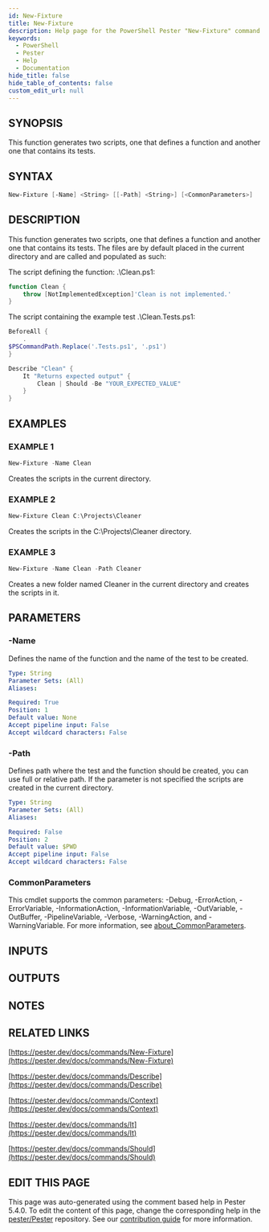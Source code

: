 ```yaml
---
id: New-Fixture
title: New-Fixture
description: Help page for the PowerShell Pester "New-Fixture" command
keywords:
  - PowerShell
  - Pester
  - Help
  - Documentation
hide_title: false
hide_table_of_contents: false
custom_edit_url: null
---
```


## SYNOPSIS

This function generates two scripts, one that defines a function
and another one that contains its tests.

## SYNTAX

```powershell
New-Fixture [-Name] <String> [[-Path] <String>] [<CommonParameters>]
```

## DESCRIPTION

This function generates two scripts, one that defines a function
and another one that contains its tests.
The files are by default
placed in the current directory and are called and populated as such:

The script defining the function: .\Clean.ps1:

```powershell
function Clean {
    throw [NotImplementedException]'Clean is not implemented.'
}
```

The script containing the example test .\Clean.Tests.ps1:

```powershell
BeforeAll {
    .
$PSCommandPath.Replace('.Tests.ps1', '.ps1')
}

Describe "Clean" {
    It "Returns expected output" {
        Clean | Should -Be "YOUR_EXPECTED_VALUE"
    }
}
```

## EXAMPLES

### EXAMPLE 1

```powershell
New-Fixture -Name Clean
```

Creates the scripts in the current directory.

### EXAMPLE 2

```powershell
New-Fixture Clean C:\Projects\Cleaner
```

Creates the scripts in the C:\Projects\Cleaner directory.

### EXAMPLE 3

```powershell
New-Fixture -Name Clean -Path Cleaner
```

Creates a new folder named Cleaner in the current directory and creates the scripts in it.

## PARAMETERS

### -Name

Defines the name of the function and the name of the test to be created.

```yaml
Type: String
Parameter Sets: (All)
Aliases:

Required: True
Position: 1
Default value: None
Accept pipeline input: False
Accept wildcard characters: False
```

### -Path

Defines path where the test and the function should be created, you can use full or relative path.
If the parameter is not specified the scripts are created in the current directory.

```yaml
Type: String
Parameter Sets: (All)
Aliases:

Required: False
Position: 2
Default value: $PWD
Accept pipeline input: False
Accept wildcard characters: False
```

### CommonParameters

This cmdlet supports the common parameters: -Debug, -ErrorAction, -ErrorVariable, -InformationAction, -InformationVariable, -OutVariable, -OutBuffer, -PipelineVariable, -Verbose, -WarningAction, and -WarningVariable. For more information, see [about_CommonParameters](http://go.microsoft.com/fwlink/?LinkID=113216).

## INPUTS

## OUTPUTS

## NOTES

## RELATED LINKS

[https://pester.dev/docs/commands/New-Fixture](https://pester.dev/docs/commands/New-Fixture)

[https://pester.dev/docs/commands/Describe](https://pester.dev/docs/commands/Describe)

[https://pester.dev/docs/commands/Context](https://pester.dev/docs/commands/Context)

[https://pester.dev/docs/commands/It](https://pester.dev/docs/commands/It)

[https://pester.dev/docs/commands/Should](https://pester.dev/docs/commands/Should)

## EDIT THIS PAGE

This page was auto-generated using the comment based help in Pester 5.4.0. To edit the content of this page, change the corresponding help in the [pester/Pester](https://github.com/pester/pester) repository. See our [contribution guide](https://github.com/pester/docs#contributing) for more information.
